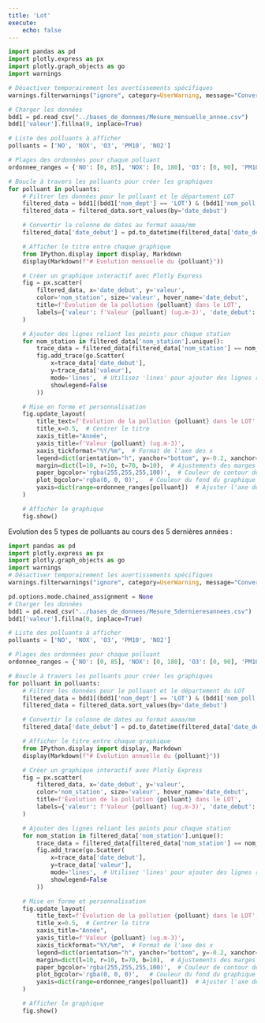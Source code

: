 ```yaml
---
title: 'Lot'
execute:
    echo: false
---
```

```python
import pandas as pd
import plotly.express as px
import plotly.graph_objects as go
import warnings

# Désactiver temporairement les avertissements spécifiques
warnings.filterwarnings("ignore", category=UserWarning, message="Converting to PeriodArray/Index representation will drop timezone information.")

# Charger les données
bdd1 = pd.read_csv("../bases_de_donnees/Mesure_mensuelle_annee.csv")
bdd1['valeur'].fillna(0, inplace=True)

# Liste des polluants à afficher
polluants = ['NO', 'NOX', 'O3', 'PM10', 'NO2']

# Plages des ordonnées pour chaque polluant
ordonnee_ranges = {'NO': [0, 85], 'NOX': [0, 180], 'O3': [0, 90], 'PM10': [0, 45], 'NO2': [0, 70]}

# Boucle à travers les polluants pour créer les graphiques
for polluant in polluants:
    # Filtrer les données pour le polluant et le département LOT
    filtered_data = bdd1[(bdd1['nom_dept'] == 'LOT') & (bdd1['nom_poll'] == polluant)]
    filtered_data = filtered_data.sort_values(by='date_debut')

    # Convertir la colonne de dates au format aaaa/mm
    filtered_data['date_debut'] = pd.to_datetime(filtered_data['date_debut']).dt.to_period('M').astype(str)

    # Afficher le titre entre chaque graphique
    from IPython.display import display, Markdown
    display(Markdown(f"# Evolution mensuelle du {polluant}"))

    # Créer un graphique interactif avec Plotly Express
    fig = px.scatter(
        filtered_data, x='date_debut', y='valeur',
        color='nom_station', size='valeur', hover_name='date_debut',
        title=f'Évolution de la pollution {polluant} dans le LOT',
        labels={'valeur': f'Valeur {polluant} (ug.m-3)', 'date_debut': 'Année'}
    )

    # Ajouter des lignes reliant les points pour chaque station
    for nom_station in filtered_data['nom_station'].unique():
        trace_data = filtered_data[filtered_data['nom_station'] == nom_station]
        fig.add_trace(go.Scatter(
            x=trace_data['date_debut'],
            y=trace_data['valeur'],
            mode='lines',  # Utilisez 'lines' pour ajouter des lignes reliant les points
            showlegend=False
        ))

    # Mise en forme et personnalisation
    fig.update_layout(
        title_text=f'Évolution de la pollution {polluant} dans le LOT',
        title_x=0.5,  # Centrer le titre
        xaxis_title="Année",
        yaxis_title=f'Valeur {polluant} (ug.m-3)',
        xaxis_tickformat="%Y/%m",  # Format de l'axe des x
        legend=dict(orientation="h", yanchor="bottom", y=-0.2, xanchor="center", x=0.5, traceorder='reversed'),
        margin=dict(l=10, r=10, t=70, b=10),  # Ajustements des marges
        paper_bgcolor='rgba(255,255,255,100)',  # Couleur de contour de graphique 
        plot_bgcolor='rgba(0, 0, 0)',   # Couleur du fond du graphique
        yaxis=dict(range=ordonnee_ranges[polluant])  # Ajuster l'axe des ordonnées
    )

    # Afficher le graphique
    fig.show()


```

Evolution des 5 types de polluants au cours des 5 dernières années :
```python
import pandas as pd
import plotly.express as px
import plotly.graph_objects as go
import warnings
# Désactiver temporairement les avertissements spécifiques
warnings.filterwarnings("ignore", category=UserWarning, message="Converting to PeriodArray/Index representation will drop timezone information.")

pd.options.mode.chained_assignment = None
# Charger les données
bdd1 = pd.read_csv("../bases_de_donnees/Mesure_5dernieresannees.csv")
bdd1['valeur'].fillna(0, inplace=True)

# Liste des polluants à afficher
polluants = ['NO', 'NOX', 'O3', 'PM10', 'NO2']

# Plages des ordonnées pour chaque polluant
ordonnee_ranges = {'NO': [0, 85], 'NOX': [0, 180], 'O3': [0, 90], 'PM10': [0, 45], 'NO2': [0, 70]}

# Boucle à travers les polluants pour créer les graphiques
for polluant in polluants:
    # Filtrer les données pour le polluant et le département du LOT
    filtered_data = bdd1[(bdd1['nom_dept'] == 'LOT') & (bdd1['nom_poll'] == polluant)]
    filtered_data = filtered_data.sort_values(by='date_debut')

    # Convertir la colonne de dates au format aaaa/mm
    filtered_data['date_debut'] = pd.to_datetime(filtered_data['date_debut']).dt.to_period('M').astype(str)

    # Afficher le titre entre chaque graphique
    from IPython.display import display, Markdown
    display(Markdown(f"# Evolution annuelle du {polluant}"))

    # Créer un graphique interactif avec Plotly Express
    fig = px.scatter(
        filtered_data, x='date_debut', y='valeur',
        color='nom_station', size='valeur', hover_name='date_debut',
        title=f'Évolution de la pollution {polluant} dans le LOT',
        labels={'valeur': f'Valeur {polluant} (ug.m-3)', 'date_debut': 'Année'}
    )

    # Ajouter des lignes reliant les points pour chaque station
    for nom_station in filtered_data['nom_station'].unique():
        trace_data = filtered_data[filtered_data['nom_station'] == nom_station]
        fig.add_trace(go.Scatter(
            x=trace_data['date_debut'],
            y=trace_data['valeur'],
            mode='lines',  # Utilisez 'lines' pour ajouter des lignes reliant les points
            showlegend=False
        ))

    # Mise en forme et personnalisation
    fig.update_layout(
        title_text=f'Évolution de la pollution {polluant} dans le LOT',
        title_x=0.5,  # Centrer le titre
        xaxis_title="Année",
        yaxis_title=f'Valeur {polluant} (ug.m-3)',
        xaxis_tickformat="%Y/%m",  # Format de l'axe des x
        legend=dict(orientation="h", yanchor="bottom", y=-0.2, xanchor="center", x=0.5, traceorder='reversed'),
        margin=dict(l=10, r=10, t=70, b=10),  # Ajustements des marges
        paper_bgcolor='rgba(255,255,255,100)',  # Couleur de contour de graphique 
        plot_bgcolor='rgba(0, 0, 0)',   # Couleur du fond du graphique
        yaxis=dict(range=ordonnee_ranges[polluant])  # Ajuster l'axe des ordonnées
    )

    # Afficher le graphique
    fig.show()


```
